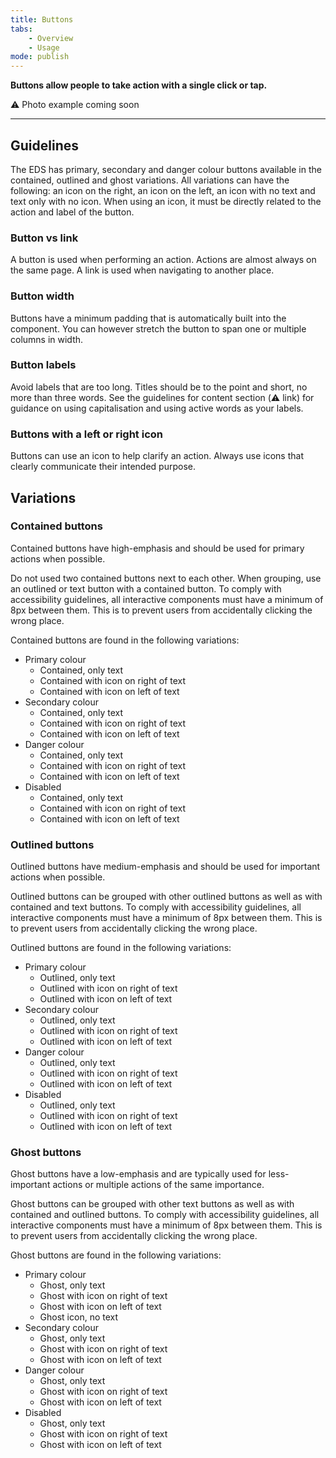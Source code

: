 ```yaml
---
title: Buttons
tabs:
    - Overview
    - Usage
mode: publish
---
```


**Buttons allow people to take action with a single click or tap.**

:warning: Photo example coming soon

***

## Guidelines

The EDS has primary, secondary and danger colour buttons available in the contained, outlined and ghost variations. All variations can have the following: an icon on the right, an icon on the left, an icon with no text and text only with no icon. When using an icon, it must be directly related to the action and label of the button.


### Button vs link

A button is used when performing an action. Actions are almost always on the same page. A link is used when navigating to another place.


### Button width

Buttons have a minimum padding that is automatically built into the component. You can however stretch the button to span one or multiple columns in width.


### Button labels

Avoid labels that are too long. Titles should be to the point and short, no more than three words.
See the guidelines for content section (:warning: link) for guidance on using capitalisation and using active words as your labels.


### Buttons with a left or right icon
Buttons can use an icon to help clarify an action. Always use icons that clearly communicate their intended purpose.


## Variations

### Contained buttons

<Embed url="https://www.figma.com/file/0bGXR2sCwMVSDNyyzu5BXrO5/Desktop-UI?node-id=118%3A826" />


Contained buttons have high-emphasis and should be used for primary actions when possible.

Do not used two contained buttons next to each other. When grouping, use an outlined or text button with a contained button.
To comply with accessibility guidelines, all interactive components must have a minimum of 8px between them. This is to prevent users from accidentally clicking the wrong place.

Contained buttons are found in the following variations:

* Primary colour
  * Contained, only text
  * Contained with icon on right of text
  * Contained with icon on left of text
* Secondary colour
  * Contained, only text
  * Contained with icon on right of text
  * Contained with icon on left of text
* Danger colour
  * Contained, only text
  * Contained with icon on right of text
  * Contained with icon on left of text
* Disabled
  * Contained, only text
  * Contained with icon on right of text
  * Contained with icon on left of text


### Outlined buttons

<Embed url="https://www.figma.com/file/0bGXR2sCwMVSDNyyzu5BXrO5/Desktop-UI?node-id=109%3A252" />

Outlined buttons have medium-emphasis and should be used for important actions when possible.

Outlined buttons can be grouped with other outlined buttons as well as with contained and text buttons.
To comply with accessibility guidelines, all interactive components must have a minimum of 8px between them. This is to prevent users from accidentally clicking the wrong place.

Outlined buttons are found in the following variations:

* Primary colour
  * Outlined, only text
  * Outlined with icon on right of text
  * Outlined with icon on left of text
* Secondary colour
  * Outlined, only text
  * Outlined with icon on right of text
  * Outlined with icon on left of text
* Danger colour
  * Outlined, only text
  * Outlined with icon on right of text
  * Outlined with icon on left of text
* Disabled
  * Outlined, only text
  * Outlined with icon on right of text
  * Outlined with icon on left of text

### Ghost buttons

<Embed url="https://www.figma.com/file/0bGXR2sCwMVSDNyyzu5BXrO5/Desktop-UI?node-id=109%3A321" />

Ghost buttons have a low-emphasis and are typically used for less-important actions or multiple actions of the same importance.

Ghost buttons can be grouped with other text buttons as well as with contained and outlined buttons. To comply with accessibility guidelines, all interactive components must have a minimum of 8px between them. This is to prevent users from accidentally clicking the wrong place.


Ghost buttons are found in the following variations:

* Primary colour
  * Ghost, only text
  * Ghost with icon on right of text
  * Ghost with icon on left of text
  * Ghost icon, no text
* Secondary colour
  * Ghost, only text
  * Ghost with icon on right of text
  * Ghost with icon on left of text
* Danger colour
  * Ghost, only text
  * Ghost with icon on right of text
  * Ghost with icon on left of text
* Disabled
  * Ghost, only text
  * Ghost with icon on right of text
  * Ghost with icon on left of text